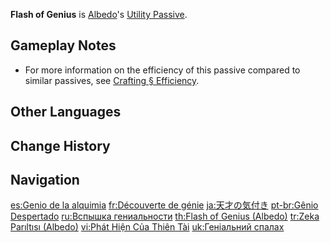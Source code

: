 {{About|Albedo's Utility Passive|Xingqiu's Utility Passive|Flash of Genius (Xingqiu)}}
{{Talent Infobox
|title         = Flash of Genius
|image         = Talent Flash of Genius (Albedo).png
|character     = Albedo
|type          = Utility Passive
|info          = When Albedo crafts [[Weapon Ascension Materials]], he has a 10% chance to receive double the product.
|utility1      = Crafting
|utility2      = Weapon Ascension Material
|utility3      = Weapon Ascension Material Double Product
}}
{{Description|"Creation is the basis of alchemy. Albedo's knowledge allows him to find ways to improve crafting recipes and make better use of materials."|2=[[Dainsleif]] in [https://youtu.be/xOJfaOI87XU Collected Miscellany - "Albedo: Kreideprinz"]}}
'''Flash of Genius''' is [[Albedo]]'s [[Utility Passive]].

==Gameplay Notes==
* For more information on the efficiency of this passive compared to similar passives, see [[Crafting#Efficiency|Crafting § Efficiency]].
{{Talents by Category List|Weapon Ascension Material Double Product Talents|header=identical|nottitle=Flash of Genius (Albedo)}}

==Other Languages==
{{Other Languages
|en      = Flash of Genius
|zhs     = 天才的发现
|zhs_rm  = Tiāncái de fǎxiàn
|zht     = 天才的發現
|zht_rm  = Tiāncái de fǎxiàn
|zh_tl   = Discovery of a Genius
|ja      = 天才の気付き
|ja_rm   = Tensai no Kidzuki
|ja_tl   = Awareness of Genius
|ko      = 천재의 발견
|ko_rm   = Cheonjae-ui Balgyeon
|ko_tl   = Discovery of Genius
|es      = Genio de la alquimia
|es_tl   = Alchemy Genius
|fr      = Découverte de génie
|fr_tl   = Discovery of Genius
|ru      = Вспышка гениальности
|ru_tl   = Flash of Genius
|th      = Flash of Genius
|vi      = Phát Hiện Của Thiên Tài
|vi_tl   = Discovery of Genius
|de      = Geburt eines Genies
|de_tl   = Birth of a Genius
|id      = Flash of Genius
|pt      = Gênio Despertado
|pt_tl   = Awakened Genius
|tr      = Zeka Parıltısı
|tr_tl   = Intelligence Sparkle
|it      = Lampo di genio
|it_tl   = Flash of Genius
}}

==Change History==
{{Change History|1.2}}

==Navigation==
{{Talent Navbox|Albedo}}

[[es:Genio de la alquimia]]
[[fr:Découverte de génie]]
[[ja:天才の気付き]]
[[pt-br:Gênio Despertado]]
[[ru:Вспышка гениальности]]
[[th:Flash of Genius (Albedo)]]
[[tr:Zeka Parıltısı (Albedo)]]
[[vi:Phát Hiện Của Thiên Tài]]
[[uk:Геніальний спалах]]